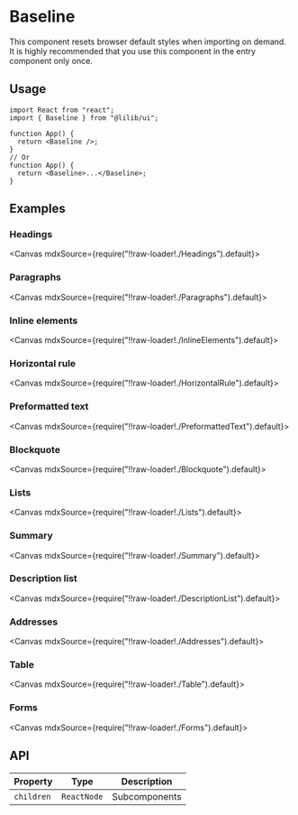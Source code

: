 
<Meta title="Configs/Baseline" />

# Baseline

This component resets browser default styles when importing on demand. It is highly recommended that you use this component in the entry component only once.

## Usage

```tsx
import React from "react";
import { Baseline } from "@lilib/ui";

function App() {
  return <Baseline />;
}
// Or
function App() {
  return <Baseline>...</Baseline>;
}
```

## Examples

### Headings

<Canvas mdxSource={require("!!raw-loader!./Headings").default}>
  <Story id="examples-baseline--headings" />
</Canvas>

### Paragraphs

<Canvas mdxSource={require("!!raw-loader!./Paragraphs").default}>
  <Story id="examples-baseline--paragraphs" />
</Canvas>

### Inline elements

<Canvas mdxSource={require("!!raw-loader!./InlineElements").default}>
  <Story id="examples-baseline--inline-elements" />
</Canvas>

### Horizontal rule

<Canvas mdxSource={require("!!raw-loader!./HorizontalRule").default}>
  <Story id="examples-baseline--horizontal-rule" />
</Canvas>

### Preformatted text

<Canvas mdxSource={require("!!raw-loader!./PreformattedText").default}>
  <Story id="examples-baseline--preformatted-text" />
</Canvas>

### Blockquote

<Canvas mdxSource={require("!!raw-loader!./Blockquote").default}>
  <Story id="examples-baseline--blockquote" />
</Canvas>

### Lists

<Canvas mdxSource={require("!!raw-loader!./Lists").default}>
  <Story id="examples-baseline--lists" />
</Canvas>

### Summary

<Canvas mdxSource={require("!!raw-loader!./Summary").default}>
  <Story id="examples-baseline--summary" />
</Canvas>

### Description list

<Canvas mdxSource={require("!!raw-loader!./DescriptionList").default}>
  <Story id="examples-baseline--description-list" />
</Canvas>

### Addresses

<Canvas mdxSource={require("!!raw-loader!./Addresses").default}>
  <Story id="examples-baseline--addresses" />
</Canvas>

### Table

<Canvas mdxSource={require("!!raw-loader!./Table").default}>
  <Story id="examples-baseline--table" />
</Canvas>

### Forms

<Canvas mdxSource={require("!!raw-loader!./Forms").default}>
  <Story id="examples-baseline--forms" />
</Canvas>

## API

| Property   | Type        | Description   |
| ---------- | ----------- | ------------- |
| `children` | `ReactNode` | Subcomponents |

